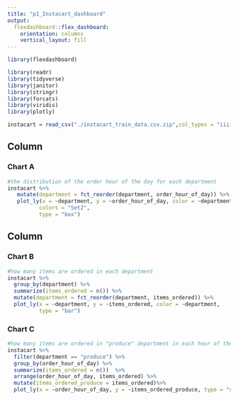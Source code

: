 ```yaml
---
title: "p1_Instacart_dashboard"
output: 
  flexdashboard::flex_dashboard:
    orientation: columns
    vertical_layout: fill
---
```


```r
library(flexdashboard)
```

```r
library(readr)
library(tidyverse)
library(janitor)
library(stringr)
library(forcats)
library(viridis)
library(plotly)
```

```r
instacart = read_csv("./instacart_train_data.csv.zip",col_types = "iiiiiciiiiciicc") 
```

Column {data-width=600}
-----------------------------------------------------------------------

### Chart A

```r
#the distribution of the order hour of the day for each department
instacart %>%
   mutate(department = fct_reorder(department, order_hour_of_day)) %>%
   plot_ly(x = ~department, y = ~order_hour_of_day, color = ~department,
          colors = "Set2",
          type = "box")
```

Column {data-width=400}
-----------------------------------------------------------------------

### Chart B

```r
#how many items are ordered in each department
instacart %>%
  group_by(department) %>%
  summarize(items_ordered = n()) %>%
  mutate(department = fct_reorder(department, items_ordered)) %>% 
  plot_ly(x = ~department, y = ~items_ordered, color = ~department, 
          type = "bar")
```


### Chart C

```r
#how many items are ordered in "produce" department in each hour of the day
instacart %>%
  filter(department == "produce") %>%
  group_by(order_hour_of_day) %>%
  summarize(items_ordered = n())  %>% 
  arrange(order_hour_of_day, items_ordered) %>% 
  mutate(items_ordered_produce = items_ordered)%>%
  plot_ly(x = ~order_hour_of_day, y = ~items_ordered_produce, type = "scatter", mode = "markers") 
```